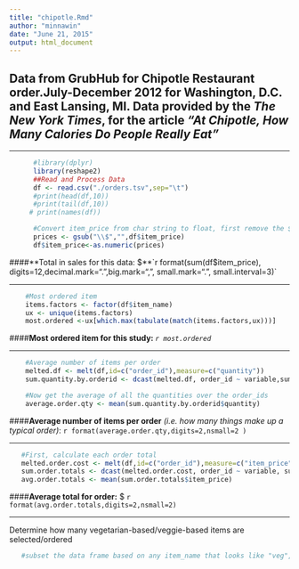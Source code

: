 ```yaml
---
title: "chipotle.Rmd"
author: "minnawin"
date: "June 21, 2015"
output: html_document
---
```

Data from GrubHub for Chipotle Restaurant order.July-December 2012 for Washington, D.C. and East Lansing, MI.  Data provided by the *The New York Times*, for the article *"At Chipotle, How Many Calories Do People Really Eat"*        
------

***
```r
      #library(dplyr)
      library(reshape2)
      ##Read and Process Data
      df <- read.csv("./orders.tsv",sep="\t")
      #print(head(df,10))
      #print(tail(df,10))
     # print(names(df))

      #Convert item_price from char string to float, first remove the $
      prices <- gsub("\\$","",df$item_price)
      df$item_price<-as.numeric(prices)
```

####**Total in sales for this data: $**`r format(sum(df$item_price), digits=12,decimal.mark=".",big.mark=", ", small.mark=".", small.interval=3)`  

****
```r
    #Most ordered item
    items.factors <- factor(df$item_name)
    ux <- unique(items.factors)
    most.ordered <-ux[which.max(tabulate(match(items.factors,ux)))]
```

####**Most ordered item for this study: **  *`r most.ordered`*

****
```r
    #Average number of items per order
    melted.df <- melt(df,id=c("order_id"),measure=c("quantity"))
    sum.quantity.by.orderid <- dcast(melted.df, order_id ~ variable,sum)

    #Now get the average of all the quantities over the order_ids
    average.order.qty <- mean(sum.quantity.by.orderid$quantity)
```  


####**Average number of items per order** *(i.e. how many things make up a typical order)*:  `r format(average.order.qty,digits=2,nsmall=2 )`

****
```r
   #First, calculate each order total
   melted.order.cost <- melt(df,id=c("order_id"),measure=c("item_price"))
   sum.order.totals <- dcast(melted.order.cost, order_id ~ variable, sum )
   avg.order.totals <- mean(sum.order.totals$item_price)

```    

####**Average total for order:** $ `r format(avg.order.totals,digits=2,nsmall=2)`

****
Determine how many vegetarian-based/veggie-based items are selected/ordered
```r
   #subset the data frame based on any item_name that looks like "veg", "VEG"...
   
```


